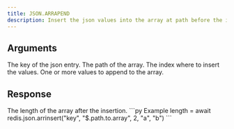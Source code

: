 ```yaml
---
title: JSON.ARRAPEND
description: Insert the json values into the array at path before the index (shifts to the right).
---
```


## Arguments

<ParamField body="key" type="string" required>
    The key of the json entry.
</ParamField>
<ParamField body="path" type="string" default="$">
    The path of the array.
</ParamField>

<ParamField body="index" type="integer" required>
   The index where to insert the values.
</ParamField>

<ParamField body="values" type="...TValue[]" required>
    One or more values to append to the array.
</ParamField>


## Response

<ResponseField type="integer" required>
  The length of the array after the insertion.
</ResponseField>

<RequestExample>
```py Example
length = await redis.json.arrinsert("key", "$.path.to.array", 2, "a", "b")
```
</RequestExample>
